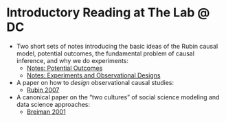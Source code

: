 # Introductory Reading at The Lab @ DC

* Two short sets of notes introducing the basic ideas of the Rubin causal model, potential outcomes, the fundamental problem of causal inference, and why we do experiments:
    * [Notes: Potential Outcomes](files/01-rtm-causal.pdf)
    * [Notes: Experiments and Observational Designs](files/02-rtm-rand-obs.pdf)
* A paper on how to _design_ observational causal studies:
    * [Rubin 2007](files/rubin07.pdf)
* A canonical paper on the "two cultures" of social science modeling and data science approaches:
    * [Breiman 2001](files/breiman01.pdf)